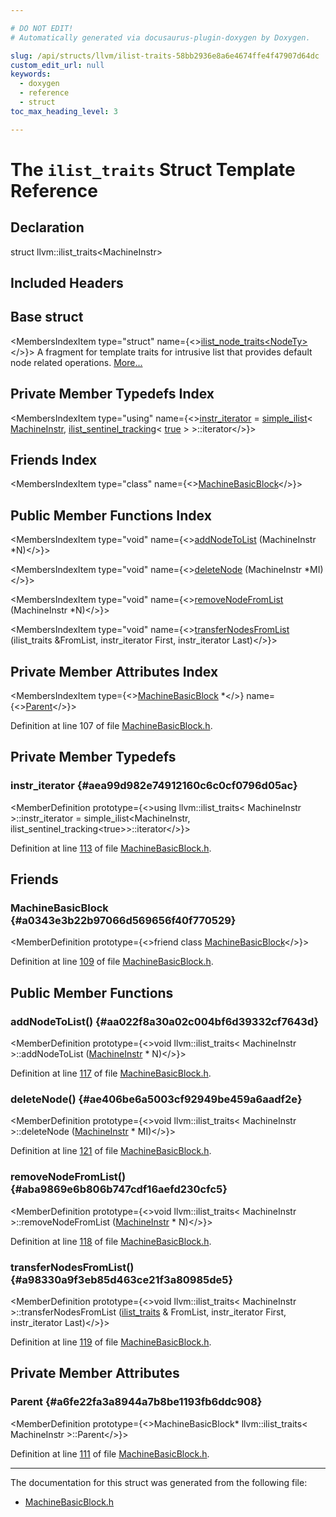 ```yaml
---

# DO NOT EDIT!
# Automatically generated via docusaurus-plugin-doxygen by Doxygen.

slug: /api/structs/llvm/ilist-traits-58bb2936e8a6e4674ffe4f47907d64dc
custom_edit_url: null
keywords:
  - doxygen
  - reference
  - struct
toc_max_heading_level: 3

---
```





# The `ilist_traits` Struct Template Reference

<DoxygenPage pluginConfig={pluginConfig}>



## Declaration

<CodeBlock>struct llvm::ilist_traits&lt;MachineInstr&gt;</CodeBlock>

## Included Headers

<IncludesList>
<IncludesListItem
  filePath="llvm/CodeGen/MachineBasicBlock.h"
  permalink="/docs/api/files/include/include/llvm/include/llvm/codegen/machinebasicblock-h"
  isLocal="true" />
</IncludesList>

## Base struct

<MembersIndex>

<MembersIndexItem
  type="struct"
  name={<><a href="/docs/api/structs/llvm/ilist-node-traits">ilist&#95;node&#95;traits&lt;NodeTy&gt;</a></>}>
A fragment for template traits for intrusive list that provides default node related operations. <a href="/docs/api/structs/llvm/ilist-node-traits/#details">More...</a>
</MembersIndexItem>

</MembersIndex>

## Private Member Typedefs Index

<MembersIndex>

<MembersIndexItem
  type="using"
  name={<><a href="#aea99d982e74912160c6c0cf0796d05ac">instr&#95;iterator</a> = <a href="/docs/api/classes/llvm/simple-ilist">simple&#95;ilist</a>&lt; <a href="/docs/api/classes/llvm/machineinstr">MachineInstr</a>, <a href="/docs/api/structs/llvm/ilist-sentinel-tracking">ilist&#95;sentinel&#95;tracking</a>&lt; <a href="/docs/api/files/lib/lib/analysis/basicaliasanalysis-cpp/#af6d5cafbdfc5313e65d990120021a3ec">true</a> &gt; &gt;::iterator</>}>
</MembersIndexItem>

</MembersIndex>

## Friends Index

<MembersIndex>

<MembersIndexItem
  type="class"
  name={<><a href="#a0343e3b22b97066d569656f40f770529">MachineBasicBlock</a></>}>
</MembersIndexItem>

</MembersIndex>

## Public Member Functions Index

<MembersIndex>

<MembersIndexItem
  type="void"
  name={<><a href="#aa022f8a30a02c004bf6d39332cf7643d">addNodeToList</a> (MachineInstr &#42;N)</>}>
</MembersIndexItem>

<MembersIndexItem
  type="void"
  name={<><a href="#ae406be6a5003cf92949be459a6aadf2e">deleteNode</a> (MachineInstr &#42;MI)</>}>
</MembersIndexItem>

<MembersIndexItem
  type="void"
  name={<><a href="#aba9869e6b806b747cdf16aefd230cfc5">removeNodeFromList</a> (MachineInstr &#42;N)</>}>
</MembersIndexItem>

<MembersIndexItem
  type="void"
  name={<><a href="#a98330a9f3eb85d463ce21f3a80985de5">transferNodesFromList</a> (ilist&#95;traits &amp;FromList, instr&#95;iterator First, instr&#95;iterator Last)</>}>
</MembersIndexItem>

</MembersIndex>

## Private Member Attributes Index

<MembersIndex>

<MembersIndexItem
  type={<><a href="/docs/api/classes/llvm/machinebasicblock">MachineBasicBlock</a> &#42;</>}
  name={<><a href="#a6fe22fa3a8944a7b8be1193fb6ddc908">Parent</a></>}>
</MembersIndexItem>

</MembersIndex>


Definition at line 107 of file <a href="/docs/api/files/include/include/llvm/include/llvm/codegen/machinebasicblock-h">MachineBasicBlock.h</a>.

<SectionDefinition>

## Private Member Typedefs

### instr&#95;iterator {#aea99d982e74912160c6c0cf0796d05ac}

<MemberDefinition
  prototype={<>using llvm::ilist&#95;traits&lt; MachineInstr &gt;::instr&#95;iterator = 
      simple&#95;ilist&lt;MachineInstr, ilist&#95;sentinel&#95;tracking&lt;true&gt;&gt;::iterator</>}>

Definition at line <a href="/docs/api/files/include/include/llvm/include/llvm/codegen/machinebasicblock-h/#l00113">113</a> of file <a href="/docs/api/files/include/include/llvm/include/llvm/codegen/machinebasicblock-h">MachineBasicBlock.h</a>.
</MemberDefinition>

</SectionDefinition>

<SectionDefinition>

## Friends

### MachineBasicBlock {#a0343e3b22b97066d569656f40f770529}

<MemberDefinition
  prototype={<>friend class <a href="/docs/api/classes/llvm/machinebasicblock">MachineBasicBlock</a></>}>

Definition at line <a href="/docs/api/files/include/include/llvm/include/llvm/codegen/machinebasicblock-h/#l00109">109</a> of file <a href="/docs/api/files/include/include/llvm/include/llvm/codegen/machinebasicblock-h">MachineBasicBlock.h</a>.
</MemberDefinition>

</SectionDefinition>

<SectionDefinition>

## Public Member Functions

### addNodeToList() {#aa022f8a30a02c004bf6d39332cf7643d}

<MemberDefinition
  prototype={<>void llvm::ilist&#95;traits&lt; MachineInstr &gt;::addNodeToList (<a href="/docs/api/classes/llvm/machineinstr">MachineInstr</a> &#42; N)</>}>

Definition at line <a href="/docs/api/files/include/include/llvm/include/llvm/codegen/machinebasicblock-h/#l00117">117</a> of file <a href="/docs/api/files/include/include/llvm/include/llvm/codegen/machinebasicblock-h">MachineBasicBlock.h</a>.
</MemberDefinition>

### deleteNode() {#ae406be6a5003cf92949be459a6aadf2e}

<MemberDefinition
  prototype={<>void llvm::ilist&#95;traits&lt; MachineInstr &gt;::deleteNode (<a href="/docs/api/classes/llvm/machineinstr">MachineInstr</a> &#42; MI)</>}>

Definition at line <a href="/docs/api/files/include/include/llvm/include/llvm/codegen/machinebasicblock-h/#l00121">121</a> of file <a href="/docs/api/files/include/include/llvm/include/llvm/codegen/machinebasicblock-h">MachineBasicBlock.h</a>.
</MemberDefinition>

### removeNodeFromList() {#aba9869e6b806b747cdf16aefd230cfc5}

<MemberDefinition
  prototype={<>void llvm::ilist&#95;traits&lt; MachineInstr &gt;::removeNodeFromList (<a href="/docs/api/classes/llvm/machineinstr">MachineInstr</a> &#42; N)</>}>

Definition at line <a href="/docs/api/files/include/include/llvm/include/llvm/codegen/machinebasicblock-h/#l00118">118</a> of file <a href="/docs/api/files/include/include/llvm/include/llvm/codegen/machinebasicblock-h">MachineBasicBlock.h</a>.
</MemberDefinition>

### transferNodesFromList() {#a98330a9f3eb85d463ce21f3a80985de5}

<MemberDefinition
  prototype={<>void llvm::ilist&#95;traits&lt; MachineInstr &gt;::transferNodesFromList (<a href="/docs/api/structs/llvm/ilist-traits">ilist&#95;traits</a> &amp; FromList, instr&#95;iterator First, instr&#95;iterator Last)</>}>

Definition at line <a href="/docs/api/files/include/include/llvm/include/llvm/codegen/machinebasicblock-h/#l00119">119</a> of file <a href="/docs/api/files/include/include/llvm/include/llvm/codegen/machinebasicblock-h">MachineBasicBlock.h</a>.
</MemberDefinition>

</SectionDefinition>

<SectionDefinition>

## Private Member Attributes

### Parent {#a6fe22fa3a8944a7b8be1193fb6ddc908}

<MemberDefinition
  prototype={<>MachineBasicBlock&#42; llvm::ilist&#95;traits&lt; MachineInstr &gt;::Parent</>}>

Definition at line <a href="/docs/api/files/include/include/llvm/include/llvm/codegen/machinebasicblock-h/#l00111">111</a> of file <a href="/docs/api/files/include/include/llvm/include/llvm/codegen/machinebasicblock-h">MachineBasicBlock.h</a>.
</MemberDefinition>

</SectionDefinition>

<hr/>

The documentation for this struct was generated from the following file:

<ul>
<li><a href="/docs/api/files/include/include/llvm/include/llvm/codegen/machinebasicblock-h">MachineBasicBlock.h</a></li>
</ul>

</DoxygenPage>
